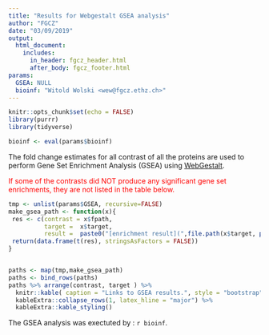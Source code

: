 ```yaml
---
title: "Results for Webgestalt GSEA analysis"
author: "FGCZ"
date: "03/09/2019"
output: 
  html_document:
    includes:
      in_header: fgcz_header.html
      after_body: fgcz_footer.html
params:
  GSEA: NULL
  bioinf: "Witold Wolski <wew@fgcz.ethz.ch>"
---
```




```r

knitr::opts_chunk$set(echo = FALSE)
library(purrr)
library(tidyverse)

bioinf <- eval(params$bioinf)

```

The fold change estimates for all contrast of all the proteins are used to perform Gene Set Enrichment Analysis (GSEA) using [WebGestalt](www.webgestalt.org). 

<span style="color:red"> If some of the contrasts did NOT produce any significant gene set enrichments, they are not listed in the table below. </span>


```r

tmp <- unlist(params$GSEA, recursive=FALSE)
make_gsea_path <- function(x){
 res <- c(contrast = x$fpath,
          target =  x$target,
          result =  paste0("[enrichment result](",file.path(x$target, paste0("Project_", x$fpath), "GSEA.html"),"){target=\"_blank\"}"))
 return(data.frame(t(res), stringsAsFactors = FALSE))
}


paths <- map(tmp,make_gsea_path)
paths <- bind_rows(paths)
paths %>% arrange(contrast, target ) %>%
  knitr::kable( caption = "Links to GSEA results.", style = "bootstrap") %>%
  kableExtra::collapse_rows(1, latex_hline = "major") %>%
  kableExtra::kable_styling()

```

The GSEA analysis was exectuted by : `r bioinf`.


